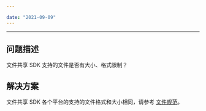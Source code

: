 ```yaml
---

date: "2021-09-09"
---
```


<Title>文件共享 SDK 支持的文件是否有大小、格式限制？</Title>


---

## 问题描述

文件共享 SDK 支持的文件是否有大小、格式限制？

## 解决方案

文件共享 SDK 各个平台的支持的文件格式和大小相同，请参考 [文件规范](https://doc-zh.zego.im/article/6554)。

